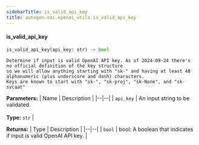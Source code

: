 ```yaml
---
sidebarTitle: is_valid_api_key
title: autogen.oai.openai_utils.is_valid_api_key
---
```


<code class="doc-symbol doc-symbol-heading doc-symbol-function"></code>
#### is_valid_api_key
<a href="#autogen.oai.openai_utils..is_valid_api_key" class="headerlink" title="Permanent link"></a>

```python
is_valid_api_key(api_key: str) -> bool
```

    Determine if input is valid OpenAI API key. As of 2024-09-24 there's no official definition of the key structure
    so we will allow anything starting with "sk-" and having at least 48 alphanumeric (plus underscore and dash) characters.
    Keys are known to start with "sk-", "sk-proj", "sk-None", and "sk-svcaat"

<b>Parameters:</b>
| Name | Description |
|--|--|
| `api_key` | An input string to be validated.<br/><br/>**Type:** `str` |

<b>Returns:</b>
| Type | Description |
|--|--|
| `bool` | bool: A boolean that indicates if input is valid OpenAI API key. |

<br />